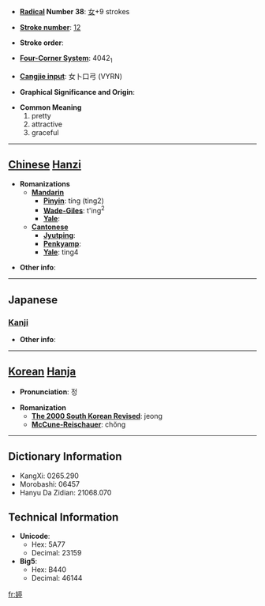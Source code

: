 * '''[[Wiktionary:Chinese radical index| Radical]] Number 38''': [[Wiktionary:Chinese radical index 女|女]]+9 strokes

* '''[[Wiktionary:Chinese total strokes index|Stroke number]]''': [[Wiktionary:Chinese total strokes index 12|12]]

* '''Stroke order''': 

* '''[[Wiktionary:Chinese four corner index|Four-Corner System]]''': 4042<sub>1</sub>

* '''[[Wiktionary:Chinese Cangjie index|Cangjie input]]''': 女卜口弓 (VYRN)

* '''Graphical Significance and Origin''': 

* '''Common Meaning'''
*#pretty
*# attractive
*# graceful


----

== [[Chinese]] [[Hanzi]] ==

* '''Romanizations'''
** '''[[Mandarin]]'''
*** '''[[Pinyin]]''': tíng (ting2)
*** '''[[Wade-Giles]]''': t'ing<sup>2</sup>
*** '''[[Yale]]''': 
** '''[[Cantonese]]'''
*** '''[[Jyutping]]''':
*** '''[[Penkyamp]]''': 
*** '''[[Yale]]''': ting4

* '''Other info''': 

----

==Japanese==
===[[Kanji]]===
{{kanji|on readings=[[てい]] (tei), [[ちょう]] (chō)|kun readings=[[うつくしい]] (utsukushii)}}

* '''Other info''':  

----

== [[Korean]] [[Hanja]] ==

* '''Pronunciation''': 정

* '''Romanization'''
** '''[[The 2000 South Korean Revised Romanization|The 2000 South Korean Revised]]''': jeong
** '''[[McCune-Reischauer]]''': chŏng

----

== Dictionary Information ==

* KangXi: 0265.290
* Morobashi: 06457
* Hanyu Da Zidian: 21068.070

== Technical Information ==

* '''Unicode''':
** Hex: 5A77
** Decimal: 23159
* '''Big5''':
** Hex: B440
** Decimal: 46144

[[fr:婷]]